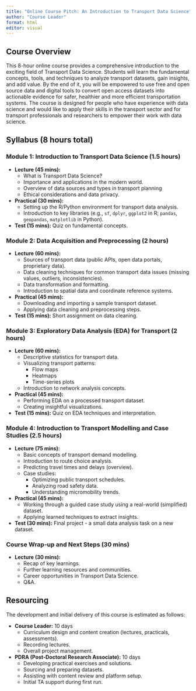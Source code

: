 ```yaml
---
title: "Online Course Pitch: An Introduction to Transport Data Science"
author: "Course Leader"
format: html
editor: visual
---
```


## Course Overview

This 8-hour online course provides a comprehensive introduction to the exciting field of Transport Data Science. Students will learn the fundamental concepts, tools, and techniques to analyze transport datasets, gain insights, and add value. By the end of it, you will be empowered to use free and open source data and digital tools to convert open access datasets into actionable evidence for safer, healthier and more efficient transportation systems. The course is designed for people who have experience with data science and would like to apply their skills in the transport sector and for transport professionals and researchers to empower their work with data science.

## Syllabus (8 hours total)

### Module 1: Introduction to Transport Data Science (1.5 hours)

*   **Lecture (45 mins):**
    *   What is Transport Data Science?
    *   Importance and applications in the modern world.
    *   Overview of data sources and types in transport planning
    *   Ethical considerations and data privacy.
*   **Practical (30 mins):**
    *   Setting up the R/Python environment for transport data analysis.
    *   Introduction to key libraries (e.g., `sf`, `dplyr`, `ggplot2` in R; `pandas`, `geopandas`, `matplotlib` in Python).
*   **Test (15 mins):** Quiz on fundamental concepts.

### Module 2: Data Acquisition and Preprocessing (2 hours)

*   **Lecture (60 mins):**
    *   Sources of transport data (public APIs, open data portals, proprietary data).
    *   Data cleaning techniques for common transport data issues (missing values, outliers, inconsistencies).
    *   Data transformation and formatting.
    *   Introduction to spatial data and coordinate reference systems.
*   **Practical (45 mins):**
    *   Downloading and importing a sample transport dataset.
    *   Applying data cleaning and preprocessing steps.
*   **Test (15 mins):** Short assignment on data cleaning.

### Module 3: Exploratory Data Analysis (EDA) for Transport (2 hours)

*   **Lecture (60 mins):**
    *   Descriptive statistics for transport data.
    *   Visualizing transport patterns:
        *   Flow maps
        *   Heatmaps
        *   Time-series plots
    *   Introduction to network analysis concepts.
*   **Practical (45 mins):**
    *   Performing EDA on a processed transport dataset.
    *   Creating insightful visualizations.
*   **Test (15 mins):** Quiz on EDA techniques and interpretation.

### Module 4: Introduction to Transport Modelling and Case Studies (2.5 hours)

*   **Lecture (75 mins):**
    *   Basic concepts of transport demand modelling.
    *   Introduction to route choice analysis.
    *   Predicting travel times and delays (overview).
    *   Case studies:
        *   Optimizing public transport schedules.
        *   Analyzing road safety data.
        *   Understanding micromobility trends.
*   **Practical (45 mins):**
    *   Working through a guided case study using a real-world (simplified) dataset.
    *   Applying learned techniques to extract insights.
*   **Test (30 mins):** Final project - a small data analysis task on a new dataset.

### Course Wrap-up and Next Steps (30 mins)

*   **Lecture (30 mins):**
    *   Recap of key learnings.
    *   Further learning resources and communities.
    *   Career opportunities in Transport Data Science.
    *   Q&A.

## Resourcing

The development and initial delivery of this course is estimated as follows:

*   **Course Leader:** 10 days
    *   Curriculum design and content creation (lectures, practicals, assessments).
    *   Recording lectures.
    *   Overall project management.
*   **PDRA (Post-Doctoral Research Associate):** 10 days
    *   Developing practical exercises and solutions.
    *   Sourcing and preparing datasets.
    *   Assisting with content review and platform setup.
    *   Initial TA support during first run.
